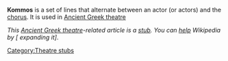 '''Kommos''' is a set of lines that alternate between an actor (or actors) and the [[Greek chorus|chorus]].  It is used in [[Ancient Greek theatre]]

<div class="boilerplate" id="stub"> ''This [[Ancient Greek theatre]]-related article is a [[Wikipedia:Stub|stub]]. You can [[Wikipedia:Find or fix a stub|help]] Wikipedia by [{{SERVER}}{{localurl:{{NAMESPACE}}:{{PAGENAME}}|action=edit}} expanding it]''. </div>[[Category:Theatre stubs]]